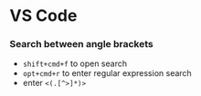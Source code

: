 # VS Code

### Search between angle brackets
- `shift+cmd+f` to open search
- `opt+cmd+r` to enter regular expression search
- enter `<(.[^>]*)>`